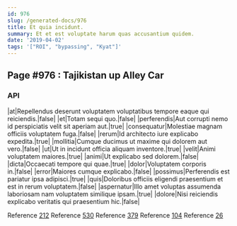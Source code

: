 ```yaml
---
id: 976
slug: /generated-docs/976
title: Et quia incidunt.
summary: Et et est voluptate harum quas accusantium quidem.
date: '2019-04-02'
tags: '["ROI", "bypassing", "Kyat"]'
---
```


## Page #976 : Tajikistan up Alley Car
### API

|at|Repellendus deserunt voluptatem voluptatibus tempore eaque qui reiciendis.|false|
|et|Totam sequi quo.|false|
|perferendis|Aut corrupti nemo id perspiciatis velit sit aperiam aut.|true|
|consequatur|Molestiae magnam officiis voluptatem fuga.|false|
|rerum|Id architecto iure explicabo expedita.|true|
|mollitia|Cumque ducimus ut maxime qui dolorem aut vero.|false|
|ut|Ut in incidunt officia aliquam inventore.|true|
|velit|Animi voluptatem maiores.|true|
|animi|Ut explicabo sed dolorem.|false|
|dicta|Occaecati tempore qui quae.|true|
|dolor|Voluptatem corporis in.|false|
|error|Maiores cumque explicabo.|false|
|possimus|Perferendis est pariatur ipsa adipisci.|true|
|quis|Doloribus officiis eligendi praesentium et est in rerum voluptatem.|false|
|aspernatur|Illo amet voluptas assumenda laboriosam nam voluptatem similique ipsam.|true|
|dolore|Nisi reiciendis explicabo veritatis qui praesentium hic.|false|

Reference [212](/generated-docs/212)
Reference [530](/generated-docs/530)
Reference [379](/generated-docs/379)
Reference [104](/generated-docs/104)
Reference [26](/generated-docs/26)



